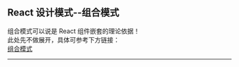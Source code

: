 
<Meta title="React/2 React核心/2.1 设计模式" />

## React 设计模式--组合模式

组合模式可以说是 React 组件嵌套的理论依据！  
此处先不做展开，具体可参考下方链接：  
[组合模式](https://refactoringguru.cn/design-patterns/composite)

---
